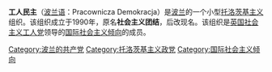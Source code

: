 '''工人民主'''（[[波兰语|波兰语]]：Pracownicza Demokracja）是[[波兰|波兰]]的一个小型[[托洛茨基主义|托洛茨基主义]]组织。该组织成立于1990年，原名'''社会主义团结'''，后改现名。该组织是[[社会主义工人党_(英国)|英国社会主义工人党]]领导的[[国际社会主义倾向|国际社会主义倾向]]的成员。
{{波蘭政黨}}
[[Category:波兰的共产党|Category:波兰的共产党]]
[[Category:托洛茨基主义政党|Category:托洛茨基主义政党]]
[[Category:国际社会主义倾向|Category:国际社会主义倾向]]
